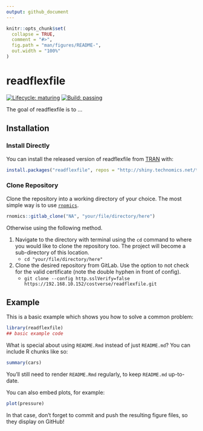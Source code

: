 ```yaml
---
output: github_document
---
```


<!-- README.md is generated from README.Rmd. Please edit that file -->

```r
knitr::opts_chunk$set(
  collapse = TRUE,
  comment = "#>",
  fig.path = "man/figures/README-",
  out.width = "100%"
)
```

# readflexfile

<!-- badges: start -->
[![Lifecycle: maturing](https://img.shields.io/badge/lifecycle-maturing-blue.svg)](https://www.tidyverse.org/lifecycle/#maturing)
[![Build: passing](https://img.shields.io/badge/build-passing-green.svg)](https://192.168.10.152/costverse/readflexfile.git)
<!-- badges: end -->

The goal of readflexfile is to ...

## Installation

### Install Directly

You can install the released version of readflexfile from [TRAN](http://shiny.technomics.net/tran/www/home/) with:

```r
install.packages("readflexfile", repos = "http://shiny.technomics.net/tran")
```

### Clone Repository

Clone the repository into a working directory of your choice. The most simple way is to use [`rnomics`](http://shiny.technomics.net/tran/www/docs/rnomics/).

```r
rnomics::gitlab_clone("NA", "your/file/directory/here")
```

Otherwise using the following method.

1. Navigate to the directory with terminal using the `cd` command to where you would like to clone the repository too. The project will become a sub-directory of this location.
    - `cd "your/file/directory/here"`

2. Clone the desired repository from GitLab. Use the option to not check for the valid certificate (note the double hyphen in front of config).
    - `git clone --config http.sslVerify=false https://192.168.10.152/costverse/readflexfile.git`

## Example

This is a basic example which shows you how to solve a common problem:

```r
library(readflexfile)
## basic example code
```

What is special about using `README.Rmd` instead of just `README.md`? You can include R chunks like so:

```r
summary(cars)
```

You'll still need to render `README.Rmd` regularly, to keep `README.md` up-to-date.

You can also embed plots, for example:

```r
plot(pressure)
```

In that case, don't forget to commit and push the resulting figure files, so they display on GitHub!
